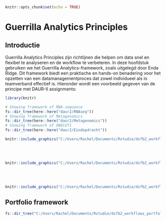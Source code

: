 
```r
knitr::opts_chunk$set(echo = TRUE)
```
# Guerrilla Analytics Principles

## Introductie
Guerrilla Analytics Principles zijn richtlijnen die helpen om data snel en flexibel te analyseren en de workflow te verbeteren. In deze hoofdstuk gebruiken we het Guerrilla Analytics-framework, zoals uitgelegd door Enda Ridge. Dit framework biedt een praktische en hands-on benadering voor het opzetten van een datamanagementproces dat zowel individueel als in teamverband effectief is.
Hieronder wordt een voorbeeld gegeven van de principe met DAUR-II assignments:
```r
library(knitr)

# Showing framework of RNA-sequence 
fs::dir_tree(here::here("daur2/RNAseq"))
# Showing framework of Metagenomics 
fs::dir_tree(here::here("daur2/Metagenomics"))
# Showing framework of ONECUT1 
fs::dir_tree(here::here("daur2/Eindopdracht"))
```

```r

knitr::include_graphics("C:/Users/Rachel/Documents/Rstudio/dsfb2_workflows_portfolio/book/images/RNA-tree.png")
```

<br/><br/>
```r

knitr::include_graphics("C:/Users/Rachel/Documents/Rstudio/dsfb2_workflows_portfolio/book/images/Meta-tree.png")
```

<br/><br/>
```r

knitr::include_graphics("C:/Users/Rachel/Documents/Rstudio/dsfb2_workflows_portfolio/book/images/Eind-tree.png")
```


## Portfolio framework
```r
fs::dir_tree("C:/Users/Rachel/Documents/Rstudio/dsfb2_workflows_portfolio/book") 
```

